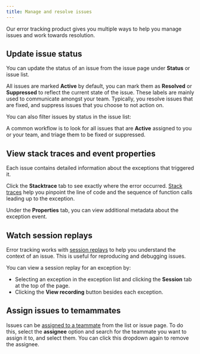```yaml
---
title: Manage and resolve issues
---
```


Our error tracking product gives you multiple ways to help you manage issues and work towards resolution. 

## Update issue status

You can update the status of an issue from the issue page under **Status** or issue list. 

All issues are marked **Active** by default, you can mark them as **Resolved** or **Suppressed** to reflect the current state of the issue. These labels are mainly used to communicate amongst your team. Typically, you resolve issues that are fixed, and suppress issues that you choose to not action on.

You can also filter issues by status in the issue list:

<ProductScreenshot
  imageLight="https://res.cloudinary.com/dmukukwp6/image/upload/filter_by_status_light_1f57d7d0b1.png"
  imageDark="https://res.cloudinary.com/dmukukwp6/image/upload/filter_by_status_dark_f48d183989.png"
  alt="Error tracking filter by issue status"
  classes="rounded"
/>

A common workflow is to look for all issues that are **Active** assigned to you or your team, and triage them to be fixed or suppressed.

## View stack traces and event properties

Each issue contains detailed information about the exceptions that triggered it. 

Click the **Stacktrace** tab to see exactly where the error occurred. [Stack traces](/docs/error-tracking/stack-straces) help you pinpoint the line of code and the sequence of function calls leading up to the exception.

<ProductScreenshot
  imageLight="https://res.cloudinary.com/dmukukwp6/image/upload/SCR_20250813_oyhz_c6498b5cf9.png"
  imageDark="https://res.cloudinary.com/dmukukwp6/image/upload/SCR_20250813_ozlr_89186d8fc7.png"
  alt="Error tracking stack traces"
  classes="rounded"
/>

Under the **Properties** tab, you can view additional metadata about the exception event.

<ProductScreenshot
  imageLight="https://res.cloudinary.com/dmukukwp6/image/upload/SCR_20250813_oyvq_06cf7e156b.png"
  imageDark="https://res.cloudinary.com/dmukukwp6/image/upload/SCR_20250813_oyzm_4c433e6559.png"
  alt="Error tracking event properties"
  classes="rounded"
/>

## Watch session replays 

Error tracking works with [session replays](/docs/session-replay) to help you understand the context of an issue. This is useful for reproducing and debugging issues. 

You can view a session replay for an exception by:
- Selecting an exception in the exception list and clicking the **Session** tab at the top of the page.
- Clicking the **View recording** button besides each exception.

<ProductScreenshot
  imageLight="https://res.cloudinary.com/dmukukwp6/image/upload/session_replay_error_light_5f25f72344.png"
  imageDark="https://res.cloudinary.com/dmukukwp6/image/upload/issue_exception_with_filter_dark_bf74dca1d9.png"
  alt="An issue's session replay"
  classes="rounded"
/>

## Assign issues to temammates

Issues can be [assigned to a teammate](/docs/error-tracking/assigning-issues) from the list or issue page. To do this, select the **assignee** option and search for the teammate you want to assign it to, and select them. You can click this dropdown again to remove the assignee.
